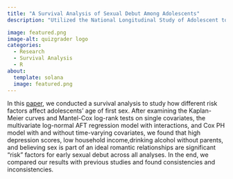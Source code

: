 ```yaml
---
title: "A Survival Analysis of Sexual Debut Among Adolescents"
description: "Utilized the National Longitudinal Study of Adolescent to Adult Health (Add Health) data to conduct a survival analysis in a group of three to examine the association between various social determinants of health and age of first sexual intercourse among adolescents with R."

image: featured.png
image-alt: quizgrader logo
categories:
  - Research
  - Survival Analysis
  - R
about:
  template: solana
  image: featured.png
---
```


In this [paper](https://drive.google.com/file/d/1eCuEElSWOMeu1W6ajiuUu4VBYNLnvmBX/view), we conducted a survival analysis to study how different risk factors affect adolescents’ age of first sex. After examining the Kaplan-Meier curves and Mantel-Cox log-rank tests on single covariates, the multivariate log-normal AFT regression model with interactions, and Cox PH model with and without time-varying covariates, we found that high depression scores, low household income,drinking alcohol without parents, and believing sex is part of an ideal romantic relationships are significant "risk" factors for early sexual debut across all analyses. In the end, we compared our results with previous studies and found consistencies and inconsistencies.


